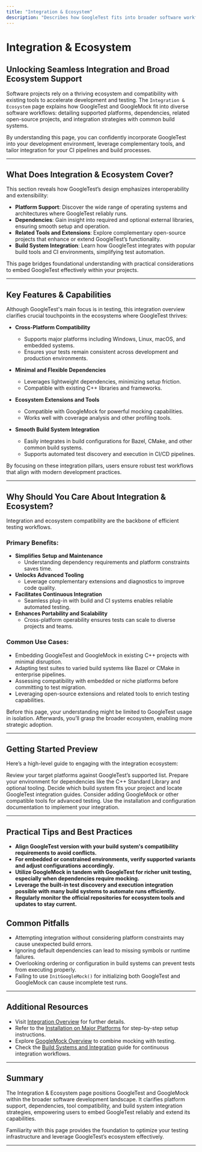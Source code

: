 ```yaml
---
title: "Integration & Ecosystem"
description: "Describes how GoogleTest fits into broader software workflows: supported platforms, dependencies, related open source tools/extensions, and paths for integrating with popular build systems."
---
```


# Integration & Ecosystem

## Unlocking Seamless Integration and Broad Ecosystem Support

Software projects rely on a thriving ecosystem and compatibility with existing tools to accelerate development and testing. The `Integration & Ecosystem` page explains how GoogleTest and GoogleMock fit into diverse software workflows: detailing supported platforms, dependencies, related open-source projects, and integration strategies with common build systems.

By understanding this page, you can confidently incorporate GoogleTest into your development environment, leverage complementary tools, and tailor integration for your CI pipelines and build processes.

---

## What Does Integration & Ecosystem Cover?

This section reveals how GoogleTest’s design emphasizes interoperability and extensibility:

- **Platform Support**: Discover the wide range of operating systems and architectures where GoogleTest reliably runs.
- **Dependencies**: Gain insight into required and optional external libraries, ensuring smooth setup and operation.
- **Related Tools and Extensions**: Explore complementary open-source projects that enhance or extend GoogleTest’s functionality.
- **Build System Integration**: Learn how GoogleTest integrates with popular build tools and CI environments, simplifying test automation.

This page bridges foundational understanding with practical considerations to embed GoogleTest effectively within your projects.

---

## Key Features & Capabilities

Although GoogleTest's main focus is in testing, this integration overview clarifies crucial touchpoints in the ecosystems where GoogleTest thrives:

- **Cross-Platform Compatibility**
  - Supports major platforms including Windows, Linux, macOS, and embedded systems.
  - Ensures your tests remain consistent across development and production environments.

- **Minimal and Flexible Dependencies**
  - Leverages lightweight dependencies, minimizing setup friction.
  - Compatible with existing C++ libraries and frameworks.

- **Ecosystem Extensions and Tools**
  - Compatible with GoogleMock for powerful mocking capabilities.
  - Works well with coverage analysis and other profiling tools.

- **Smooth Build System Integration**
  - Easily integrates in build configurations for Bazel, CMake, and other common build systems.
  - Supports automated test discovery and execution in CI/CD pipelines.

By focusing on these integration pillars, users ensure robust test workflows that align with modern development practices.

---

## Why Should You Care About Integration & Ecosystem?

Integration and ecosystem compatibility are the backbone of efficient testing workflows.

### Primary Benefits:

- **Simplifies Setup and Maintenance**
  - Understanding dependency requirements and platform constraints saves time.
- **Unlocks Advanced Tooling**
  - Leverage complementary extensions and diagnostics to improve code quality.
- **Facilitates Continuous Integration**
  - Seamless plug-in with build and CI systems enables reliable automated testing.
- **Enhances Portability and Scalability**
  - Cross-platform operability ensures tests can scale to diverse projects and teams.

### Common Use Cases:

- Embedding GoogleTest and GoogleMock in existing C++ projects with minimal disruption.
- Adapting test suites to varied build systems like Bazel or CMake in enterprise pipelines.
- Assessing compatibility with embedded or niche platforms before committing to test migration.
- Leveraging open-source extensions and related tools to enrich testing capabilities.

Before this page, your understanding might be limited to GoogleTest usage in isolation. Afterwards, you’ll grasp the broader ecosystem, enabling more strategic adoption.

---

## Getting Started Preview

Here’s a high-level guide to engaging with the integration ecosystem:

<Steps>
<Step title="Check Platform Compatibility">
Review your target platforms against GoogleTest’s supported list.
</Step>
<Step title="Identify Dependencies">
Prepare your environment for dependencies like the C++ Standard Library and optional tooling.
</Step>
<Step title="Select Build System Integration">
Decide which build system fits your project and locate GoogleTest integration guides.
</Step>
<Step title="Explore Extensions and Tools">
Consider adding GoogleMock or other compatible tools for advanced testing.
</Step>
<Step title="Proceed to Installation and Setup">
Use the installation and configuration documentation to implement your integration.
</Step>
</Steps>

---

## Practical Tips and Best Practices

- **Align GoogleTest version with your build system's compatibility requirements to avoid conflicts.**
- **For embedded or constrained environments, verify supported variants and adjust configurations accordingly.**
- **Utilize GoogleMock in tandem with GoogleTest for richer unit testing, especially when dependencies require mocking.**
- **Leverage the built-in test discovery and execution integration possible with many build systems to automate runs efficiently.**
- **Regularly monitor the official repositories for ecosystem tools and updates to stay current.**

## Common Pitfalls

- Attempting integration without considering platform constraints may cause unexpected build errors.
- Ignoring default dependencies can lead to missing symbols or runtime failures.
- Overlooking ordering or configuration in build systems can prevent tests from executing properly.
- Failing to use `InitGoogleMock()` for initializing both GoogleTest and GoogleMock can cause incomplete test runs.

---

## Additional Resources

- Visit [Integration Overview](https://github.com/google/googletest/blob/main/docs/README.md) for further details.
- Refer to the [Installation on Major Platforms](../getting-started/essentials/installation-platforms) for step-by-step setup instructions.
- Explore [GoogleMock Overview](../guides/getting-started-workflows/mocking-basics) to combine mocking with testing.
- Check the [Build Systems and Integration](../guides/integration-advanced-optimization/build-systems-and-integration) guide for continuous integration workflows.

---

## Summary

The Integration & Ecosystem page positions GoogleTest and GoogleMock within the broader software development landscape. It clarifies platform support, dependencies, tool compatibility, and build system integration strategies, empowering users to embed GoogleTest reliably and extend its capabilities.

Familiarity with this page provides the foundation to optimize your testing infrastructure and leverage GoogleTest’s ecosystem effectively.

---